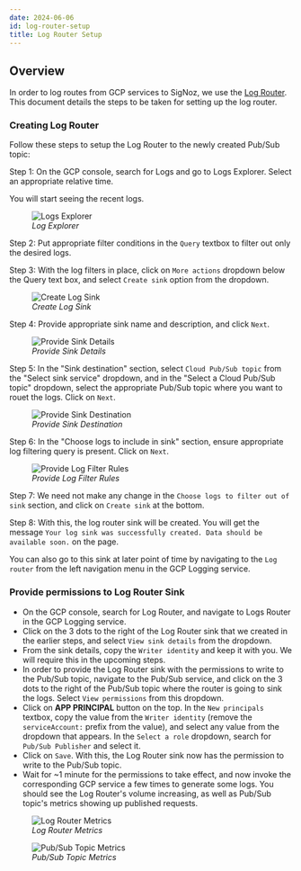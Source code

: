 ```yaml
---
date: 2024-06-06
id: log-router-setup
title: Log Router Setup
---
```


## Overview

In order to log routes from GCP services to SigNoz, we use the [Log Router](https://cloud.google.com/logging/docs/routing/overview). This document details the steps to be taken for setting up the log router.

### Creating Log Router

Follow these steps to setup the Log Router to the newly created Pub/Sub topic:

Step 1: On the GCP console, search for Logs and go to Logs Explorer. Select an appropriate relative time.

You will start seeing the recent logs.

<figure data-zoomable align="left">
    <img
        src="/img/docs/gcp-monitoring/cloud-logs/functions-log-explorer.webp"
        alt="Logs Explorer"
    />
<figcaption>
<i>
Log Explorer
</i>
</figcaption>
</figure>

Step 2: Put appropriate filter conditions in the `Query` textbox to filter out only the desired logs.

Step 3: With the log filters in place, click on `More actions` dropdown below the Query text box, and select `Create sink` option from the dropdown.

<figure data-zoomable align="left">
    <img
        src="/img/docs/gcp-monitoring/cloud-logs/functions-create-sink.webp"
        alt="Create Log Sink"
    />
<figcaption>
<i>
Create Log Sink
</i>
</figcaption>
</figure>

Step 4: Provide appropriate sink name and description, and click `Next`.

<figure data-zoomable align="left">
    <img
        src="/img/docs/gcp-monitoring/cloud-logs/functions-sink-details.webp"
        alt="Provide Sink Details"
    />
<figcaption>
<i>
Provide Sink Details
</i>
</figcaption>
</figure>

Step 5: In the "Sink destination" section, select `Cloud Pub/Sub topic` from the "Select sink service" dropdown, and in the "Select a Cloud Pub/Sub topic" dropdown, select the appropriate Pub/Sub topic where you want to rouet the logs. Click on `Next`.

<figure data-zoomable align="left">
    <img
        src="/img/docs/gcp-monitoring/cloud-logs/functions-sink-destination.webp"
        alt="Provide Sink Destination"
    />
<figcaption>
<i>
Provide Sink Destination
</i>
</figcaption>
</figure>

Step 6: In the "Choose logs to include in sink" section, ensure appropriate log filtering query is present. Click on `Next`.

<figure data-zoomable align="left">
    <img
        src="/img/docs/gcp-monitoring/cloud-logs/functions-log-sink-filter.webp"
        alt="Provide Log Filter Rules"
    />
<figcaption>
<i>
Provide Log Filter Rules
</i>
</figcaption>
</figure>


Step 7: We need not make any change in the `Choose logs to filter out of sink` section, and click on `Create sink` at the bottom.

Step 8: With this, the log router sink will be created. You will get the message `Your log sink was successfully created. Data should be available soon.` on the page.

You can also go to this sink at later point of time by navigating to the `Log router` from the left navigation menu in the GCP Logging service.

### Provide permissions to Log Router Sink

- On the GCP console, search for Log Router, and navigate to Logs Router in the GCP Logging service.
- Click on the 3 dots to the right of the Log Router sink that we created in the earlier steps, and select `View sink details` from the dropdown.
- From the sink details, copy the `Writer identity` and keep it with you. We will require this in the upcoming steps.
- In order to provide the Log Router sink with the permissions to write to the Pub/Sub topic, navigate to the Pub/Sub service, and click on the 3 dots to the right of the Pub/Sub topic where the router is going to sink the logs. Select `View permissions` from this dropdown.
- Click on **APP PRINCIPAL** button on the top. In the `New principals` textbox, copy the value from the `Writer identity` (remove the `serviceAccount:` prefix from the value), and select any value from the dropdown that appears. In the `Select a role` dropdown, search for `Pub/Sub Publisher` and select it.
- Click on `Save`. With this, the Log Router sink now has the permission to write to the Pub/Sub topic.
- Wait for ~1 minute for the permissions to take effect, and now invoke the corresponding GCP service a few times to generate some logs. You should see the Log Router's volume increasing, as well as Pub/Sub topic's metrics showing up published requests.

<figure data-zoomable align="left">
    <img
        src="/img/docs/gcp-monitoring/cloud-logs/functions-log-router-metrics.webp"
        alt="Log Router Metrics"
    />
<figcaption>
<i>
Log Router Metrics
</i>
</figcaption>
</figure>

<figure data-zoomable align="left">
    <img
        src="/img/docs/gcp-monitoring/cloud-logs/functions-pubsub-topic-metrics.webp"
        alt="Pub/Sub Topic Metrics"
    />
<figcaption>
<i>
Pub/Sub Topic Metrics
</i>
</figcaption>
</figure>
